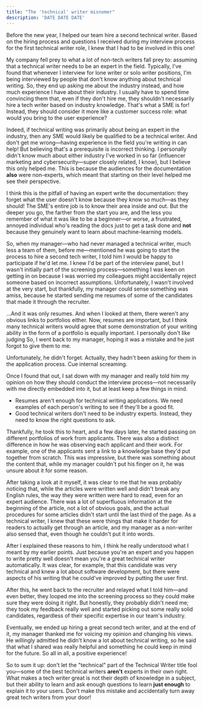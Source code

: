 ```yaml
---
title: "The 'technical' writer misnomer"
description: 'DATE DATE DATE'
---
```


Before the new year, I helped our team hire a second technical writer. Based on the hiring process and questions I received during my interview process for the first technical writer role, I knew that I had to be involved in this one!

My company fell prey to what a lot of non-tech writers fall prey to: assuming that a technical writer needs to be an expert in the field. Typically, I've found that whenever I interview for lone writer or solo writer positions, I'm being interviewed by people that don't know anything about technical writing. So, they end up asking me about the industry instead, and how much experience I have about their industry. I usually have to spend time convincing them that, even if they don't hire me, they shouldn't necessarily hire a tech writer based on industry knowledge. That's what a SME is for! Instead, they should consider it more like a customer success role: what would you bring to the user experience? 

Indeed, if technical writing was primarily about being an expert in the industry, then any SME would likely be qualified to be a technical writer. And don't get me wrong&mdash;having experience in the field you're writing in can help! But believing that's a prerequisite is incorrect thinking. I personally didn't know much about either industry I've worked in so far (influencer marketing and cybersecurity&mdash;super closely related, I know), but I believe this only helped me. This is because the audiences for the documentation **also** were non-experts, which meant that starting on their level helped me see their perspective. 

I think this is the pitfall of having an expert write the documentation: they forget what the user doesn't know because they know so much&mdash;as they should! The SME's entire job is to know their area inside and out. But the deeper you go, the farther from the start you are, and the less you remember of what it was like to be a beginner&mdash;or worse, a frustrated, annoyed individual who's reading the docs just to get a task done and **not** because they genuinely want to learn about machine-learning models.

So, when my manager&mdash;who had never managed a technical writer, much less a team of them, before me&mdash;mentioned he was going to start the process to hire a second tech writer, I told him I would be happy to participate if he'd let me. I knew I'd be part of the interview panel, but I wasn't initially part of the screening process&mdash;something I was keen on getting in on because I was worried my colleagues might accidentally reject someone based on incorrect assumptions. Unfortunately, I wasn't involved at the very start, but thankfully, my manager could sense something was amiss, because he started sending me resumes of some of the candidates that made it through the recruiter. 

...And it was only resumes. And when I looked at them, there weren't any obvious links to portfolios either. Now, resumes are important, but I think many technical writers would agree that some demonstration of your writing ability in the form of a portfolio is equally important. I personally don't like judging So, I went back to my manager, hoping it was a mistake and he just forgot to give them to me. 

Unfortunately, he didn't forget. Actually, they hadn't been asking for them in the application process. Cue internal screaming. 

Once I found that out, I sat down with my manager and really told him my opinion on how they should conduct the interview process&mdash;not necessarily with me directly embedded into it, but at least keep a few things in mind.

* Resumes aren't enough for technical writing applications. We need examples of each person's writing to see if they'll be a good fit. 
* Good technical writers don't need to be industry experts. Instead, they need to know the right questions to ask. 

Thankfully, he took this to heart, and a few days later, he started passing on different portfolios of work from applicants. There was also a distinct difference in how he was observing each applicant and their work. For example, one of the applicants sent a link to a knowledge base they'd put together from scratch. This was impressive, but there was something about the content that, while my manager couldn't put his finger on it, he was unsure about it for some reason. 

After taking a look at it myself, it was clear to me that he was probably noticing that, while the articles were written well and didn't break any English rules, the way they were written were hard to read, even for an expert audience. There was a lot of superfluous information at the beginning of the article, not a lot of obvious goals, and the actual procedures for some articles didn't start until the last third of the page. As a technical writer, I knew that these were things that make it harder for readers to actually get through an article, and my manager as a non-writer also sensed that, even though he couldn't put it into words. 

After I explained these reasons to him, I think he really understood what I meant by my earlier points. Just because you're an expert and you happen to write pretty well doesn't mean you're a great technical writer automatically. It was clear, for example, that this candidate was very technical and knew a lot about software development, but there were aspects of his writing that he could've improved by putting the user first. 

After this, he went back to the recruiter and relayed what I told him&mdash;and even better, they looped me into the screening process so they could make sure they were doing it right. But honestly, they probably didn't need me; they took my feedback really well and started picking out some really solid candidates, regardless of their specific expertise in our team's industry. 

Eventually, we ended up hiring a great second tech writer, and at the end of it, my manager thanked me for voicing my opinion and changing his views. He willingly admitted he didn't know a lot about technical writing, so he said that what I shared was really helpful and something he could keep in mind for the future. So all in all, a positive experience! 

So to sum it up: don't let the "technical" part of the Technical Writer title fool you&mdash;some of the best technical writers **aren't** experts in their own right. What makes a tech writer great is not their depth of knowledge in a subject, but their ability to learn and ask enough questions to learn **just enough** to explain it to your users. Don't make this mistake and accidentally turn away great tech writers from your door! 